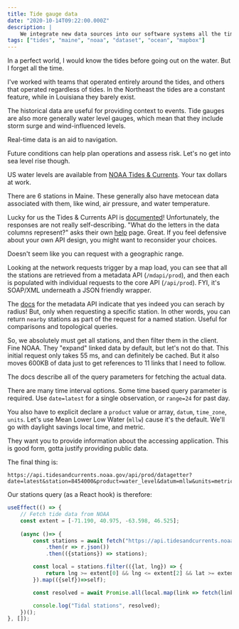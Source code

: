 ```yaml
---
title: Tide gauge data
date: "2020-10-14T09:22:00.000Z"
description: |
    We integrate new data sources into our software systems all the time, and thought it would be a good idea to start documenting the how and why. This one describes tide gauge data from NOAA.
tags: ["tides", "maine", "noaa", "dataset", "ocean", "mapbox"]
---
```


In a perfect world, I would know the tides before going out on the water. But I forget all the time. 

I've worked with teams that operated entirely around the tides, and others that operated regardless of tides. In the Northeast the tides are a constant feature, while in Louisiana they barely exist.

The historical data are useful for providing context to events. Tide gauges are also more generally water level gauges, which mean that they include storm surge and wind-influenced levels.

Real-time data is an aid to navigation.

Future conditions can help plan operations and assess risk. Let's no get into sea level rise though.

US water levels are available from [NOAA Tides & Currents](https://tidesandcurrents.noaa.gov/stations.html?type=Water+Levels#Maine). Your tax dollars at work. 

There are 6 stations in Maine. These generally also have metocean data associated with them, like wind, air pressure, and water temperature. 

Lucky for us the Tides & Currents API is [documented](https://api.tidesandcurrents.noaa.gov/api/prod/)! Unfortunately, the responses are not really self-describing. "What do the letters in the data columns represent?" asks their own [help](https://api.tidesandcurrents.noaa.gov/api/prod/responseHelp.html) page. Great. If you feel defensive about your own API design, you might want to reconsider your choices. 

Doesn't seem like you can request with a geographic range.

Looking at the network requests trigger by a map load, you can see that all the stations are retrieved from a metadata API (`/mdapi/prod`), and then each is populated with individual requests to the core API (`/api/prod`). FYI, it's SOAP/XML underneath a JSON friendly wrapper. 

The [docs](https://api.tidesandcurrents.noaa.gov/mdapi/prod/) for the metadata API indicate that yes indeed you can serach by radius! But, only when requesting a specific station. In other words, you can return `nearby` stations as part of the request for a named station. Useful for comparisons and topological queries.

So, we absolutely must get all stations, and then filter them in the client. Fine NOAA. They "expand" linked data by default, but let's not do that. This initial request only takes 55 ms, and can definitely be cached. But it also moves 600KB of data just to get references to 11 links that I need to follow. 

The docs describe all of the query parameters for fetching the actual data. 

There are many time interval options. Some time based query parameter is required. Use `date=latest` for a single observation, or `range=24` for past day. 

You also have to explicit declare a `product` value or array, `datum`, `time_zone`, `units`. Let's use Mean Lower Low Water (`mllw`) cause it's the default. We'll go with daylight savings local time, and metric.

They want you to provide information about the accessing application. This is good form, gotta justify providing public data.

The final thing is:
```
https://api.tidesandcurrents.noaa.gov/api/prod/datagetter?date=latest&station=8454000&product=water_level&datum=mllw&units=metric&time_zone=lst_ldt&application=oceanics.io&format=json
```



Our stations query (as a React hook) is therefore:

```JavaScript
useEffect(() => {
    // Fetch tide data from NOAA
    const extent = [-71.190, 40.975, -63.598, 46.525];
    
    (async ()=> {
        const stations = await fetch("https://api.tidesandcurrents.noaa.gov/mdapi/prod/webapi/stations.json?type=waterlevels")
            .then(r => r.json())
            .then(({stations}) => stations);

        const local = stations.filter(({lat, lng}) => {
            return lng >= extent[0] && lng <= extent[2] && lat >= extent[1] && lat <= extent[3];
        }).map(({self})=>self);

        const resolved = await Promise.all(local.map(link => fetch(link).then(r => r.json())));

        console.log("Tidal stations", resolved);
    })();
}, []);
```
